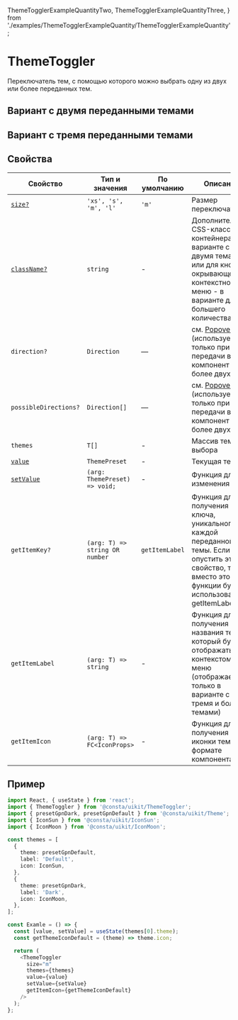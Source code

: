  ThemeTogglerExampleQuantityTwo,
  ThemeTogglerExampleQuantityThree,
} from './examples/ThemeTogglerExampleQuantity/ThemeTogglerExampleQuantity';

# ThemeToggler

Переключатель тем, с помощью которого можно выбрать одну из двух или более переданных тем.

## Вариант с двумя переданными темами

<ThemeTogglerExampleQuantityTwo />

## Вариант с тремя переданными темами

<ThemeTogglerExampleQuantityThree />

## Свойства

<!-- props:start -->

| Свойство                     | Тип и значения                 | По умолчанию   | Описание                                                                                                                                                 |
| ---------------------------- | ------------------------------ | -------------- | -------------------------------------------------------------------------------------------------------------------------------------------------------- |
| [`size?`](#размер)           | `'xs', 's', 'm', 'l'`          | `'m'`          | Размер переключателя                                                                                                                                     |
| [`className?`](#внешний-вид) | `string`                       | -              | Дополнительный CSS-класс для контейнера - в варианте с двумя темами или для кнопки, окрывающей контекстное меню - в варианте для большего количества тем |
| `direction?`                 | `Direction`                    | —              | см. [Popover](?path=/docs/components-popover--popover-positioned-by-coords-story) (используется только при передачи в компонент более двух тем)          |
| `possibleDirections?`        | `Direction[]`                  | —              | см. [Popover](?path=/docs/components-popover--popover-positioned-by-coords-story) (используется только при передачи в компонент более двух тем)          |
| `themes`                     | `T[]`                          | -              | Массив тем для выбора                                                                                                                                    |
| [`value`](#состояния)        | `ThemePreset`                  | -              | Текущая тема                                                                                                                                             |
| [`setValue`](#состояния)     | `(arg: ThemePreset) => void;`  | -              | Функция для изменения темы                                                                                                                               |
| `getItemKey?`                | `(arg: T) => string OR number` | `getItemLabel` | Функция для получения ключа, уникального для каждой переданной темы. Если опустить это свойство, то вместо этой функции будет использована getItemLabel  |
| `getItemLabel`               | `(arg: T) => string`           | -              | Функция для получения названия темы, который будет отображаться в контекстом меню (отображается только в варианте с тремя и более темами)                |
| `getItemIcon`                | `(arg: T) => FC<IconProps>`    | -              | Функция для получения иконки темы в формате компонента                                                                                                   |

<!-- props:end -->

## Пример

```ts
import React, { useState } from 'react';
import { ThemeToggler } from '@consta/uikit/ThemeToggler';
import { presetGpnDark, presetGpnDefault } from '@consta/uikit/Theme';
import { IconSun } from '@consta/uikit/IconSun';
import { IconMoon } from '@consta/uikit/IconMoon';

const themes = [
  {
    theme: presetGpnDefault,
    label: 'Default',
    icon: IconSun,
  },
  {
    theme: presetGpnDark,
    label: 'Dark',
    icon: IconMoon,
  },
];

const Examle = () => {
  const [value, setValue] = useState(themes[0].theme);
  const getThemeIconDefault = (theme) => theme.icon;

  return (
    <ThemeToggler
      size="m"
      themes={themes}
      value={value}
      setValue={setValue}
      getItemIcon={getThemeIconDefault}
    />
  );
};
```
